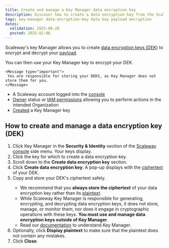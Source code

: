 ```yaml
---
title: Create and manage a Key Manager data encryption key
description: Discover how to create a data encryption key from the Scaleway console to encrypt and decrypt your payloads using Scaleway's Key Manager.
tags: key-manager data-encryption-key data key payload encryption
dates:
  validation: 2025-08-28
  posted: 2025-02-06
---
```



Scaleway's key Manager allows you to create [data encryption keys (DEK)](/key-manager/concepts/#data-encryption-key-dek) to encrypt and decrypt your [payload](/key-manager/concepts/#payload).

You can then use your Key Manager key to encrypt your DEK.

    <Message type="important">
     You are responsible for storing your DEKS, as Key Manager does not store them for you.
    </Message>

<Requirements />

- A Scaleway account logged into the [console](https://console.scaleway.com)
- [Owner](/iam/concepts/#owner) status or [IAM permissions](/iam/concepts/#permission) allowing you to perform actions in the intended Organization
- [Created](/key-manager/how-to/create-km-key/) a Key Manager key

## How to create and manage a data encryption key (DEK)

1. Click Key Manager in the **Security & Identity** section of the [Scaleway console](https://console.scaleway.com) side menu. Your keys display.
2. Click the key for which to create a data encryption key.
3. Scroll down to the **Create data encryption key** section.
4. Click **Create data encryption key**. A pop-up displays with the [ciphertext](/key-manager/concepts/#ciphertext) of your DEK.
5. Copy and store your DEK's ciphertext safely.
    <Message type="important">
     - We recommend that you **always store the ciphertext** of your data encryption key rather than its [plaintext](/key-manager/concepts/#plaintext).
     - While Scaleway Key Manager is responsible for generating, encrypting, and decrypting data encryption keys, it does not store, manage, or monitor them, nor does it engage in cryptographic operations with these keys. **You must use and manage data encryption keys outside of Key Manager**.
     - Read our [documentation](/key-manager/reference-content/understanding-key-manager/) to understand Key Manager.
    </Message>
6. Optionally, click **Display plaintext** to make sure that the plaintext does not contain any mistakes.
    <KeyManagerPlaintextVsCiphertext />
7. Click **Close**.
